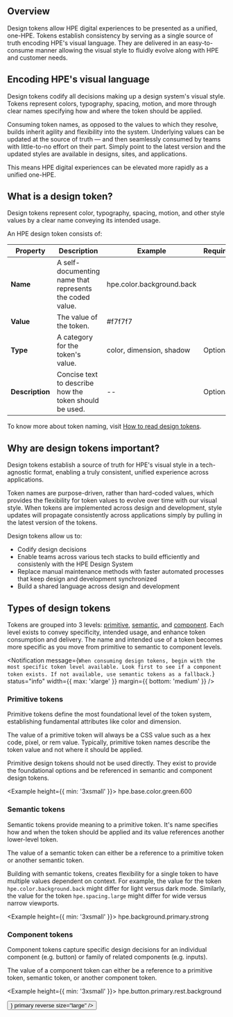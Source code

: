 
## Overview

Design tokens allow HPE digital experiences to be presented as a unified, one-HPE. Tokens establish consistency by serving as a single source of truth encoding HPE's visual language. They are delivered in an easy-to-consume manner allowing the visual style to fluidly evolve along with HPE and customer needs.

## Encoding HPE's visual language

Design tokens codify all decisions making up a design system's visual style. Tokens represent colors, typography, spacing, motion, and more through clear names specifying how and where the token should be applied.

Consuming token names, as opposed to the values to which they resolve, builds inherit agility and flexibility into the system. Underlying values can be updated at the source of truth — and then seamlessly consumed by teams with little-to-no effort on their part. Simply point to the latest version and the updated styles are available in designs, sites, and applications.

This means HPE digital experiences can be elevated more rapidly as a unified one-HPE.

## What is a design token?

Design tokens represent color, typography, spacing, motion, and other style values by a clear name conveying its intended usage.

An HPE design token consists of:

| Property        | Description                                              | Example                   | Required                                    |
| --------------- | -------------------------------------------------------- | ------------------------- | ------------------------------------------- |
| **Name**        | A self-documenting name that represents the coded value. | hpe.color.background.back | <Checkmark a11yTitle="true" size="small" /> |
| **Value**       | The value of the token.                                  | #f7f7f7                   | <Checkmark a11yTitle="true" size="small" /> |
| **Type**        | A category for the token's value.                        | color, dimension, shadow  | Optional                                    |
| **Description** | Concise text to describe how the token should be used.   | --                        | Optional                                    |

To know more about token naming, visit [How to read design tokens](/design-tokens/how-to-read-design-tokens).

## Why are design tokens important?

Design tokens establish a source of truth for HPE's visual style in a tech-agnostic format, enabling a truly consistent, unified experience across applications.

Token names are purpose-driven, rather than hard-coded values, which provides the flexibility for token values to evolve over time with our visual style. When tokens are implemented across design and development, style updates will propagate consistently across applications simply by pulling in the latest version of the tokens.

Design tokens allow us to:

- Codify design decisions
- Enable teams across various tech stacks to build efficiently and consistenly with the HPE Design System
- Replace manual maintenance methods with faster automated processes that keep design and development synchronized
- Build a shared language across design and development

## Types of design tokens

Tokens are grouped into 3 levels: [primitive](#primitive-tokens), [semantic](#semantic-tokens), and [component](#component-tokens). Each level exists to convey specificity, intended usage, and enhance token consumption and delivery. The name and intended use of a token becomes more specific as you move from primitive to semantic to component levels.

<Notification
  message={`When consuming design tokens, begin with the most specific token level available. Look first to see if a component token exists. If not available, use semantic tokens as a fallback.`}
  status="info"
  width={{ max: 'xlarge' }}
  margin={{ bottom: 'medium' }}
/>

### Primitive tokens

Primitive tokens define the most foundational level of the token system, establishing fundamental attributes like color and dimension.

The value of a primitive token will always be a CSS value such as a hex code, pixel, or rem value. Typically, primitive token names describe the token value and not where it should be applied.

Primitive design tokens should not be used directly. They exist to provide the foundational options and be referenced in semantic and component design tokens.

<Example height={{ min: '3xsmall' }}>
  <Box align="center" direction="row" gap="xsmall">
    <Box background="brand" pad="medium" round="medium" flex={false} />
    <Text size="large">hpe.base.color.green.600</Text>
  </Box>
</Example>

### Semantic tokens

Semantic tokens provide meaning to a primitive token. It's name specifies how and when the token should be applied and its value references another lower-level token.

The value of a semantic token can either be a reference to a primitive token or another semantic token.

Building with semantic tokens, creates flexibility for a single token to have multiple values dependent on context. For example, the value for the token `hpe.color.background.back` might differ for light versus dark mode. Similarly, the value for the token `hpe.spacing.large` might differ for wide versus narrow viewports.

<Example height={{ min: '3xsmall' }}>
  <Box align="center" direction="row" gap="xsmall">
    <Box background="brand" pad="medium" round="medium" flex={false} />
    <Text size="large">hpe.background.primary.strong</Text>
  </Box>
</Example>

### Component tokens

Component tokens capture specific design decisions for an individual component (e.g. button) or family of related components (e.g. inputs).

The value of a component token can either be a reference to a primitive token, semantic token, or another component token.

<Example height={{ min: '3xsmall' }}>
  <Box align="center" direction="row" gap="xsmall">
    <Box background="brand" pad="medium" round="medium" flex={false} />
    <Text size="large">hpe.button.primary.rest.background</Text>
  </Box>
</Example>

<Link href="/design-tokens/how-to-read-design-tokens" passHref legacyBehavior>
  <Button
    alignSelf="start"
    label="Learn how to read design tokens"
    icon={<Right />}
    primary
    reverse
    size="large"
  />
</Link>
